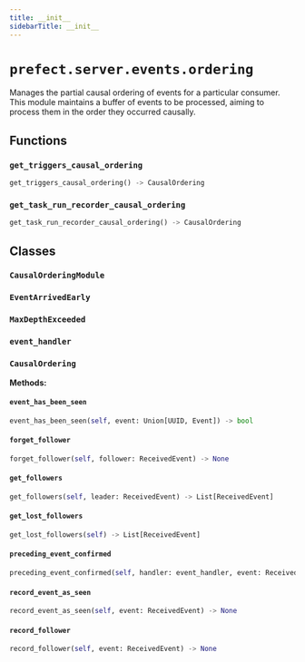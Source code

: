 ```yaml
---
title: __init__
sidebarTitle: __init__
---
```


# `prefect.server.events.ordering`



Manages the partial causal ordering of events for a particular consumer.  This module
maintains a buffer of events to be processed, aiming to process them in the order they
occurred causally.


## Functions

### `get_triggers_causal_ordering` <sup><a href="https://github.com/PrefectHQ/prefect/blob/main/src/prefect/server/events/ordering/__init__.py#L90" target="_blank"><Icon icon="github" style="width: 14px; height: 14px;" /></a></sup>

```python
get_triggers_causal_ordering() -> CausalOrdering
```

### `get_task_run_recorder_causal_ordering` <sup><a href="https://github.com/PrefectHQ/prefect/blob/main/src/prefect/server/events/ordering/__init__.py#L98" target="_blank"><Icon icon="github" style="width: 14px; height: 14px;" /></a></sup>

```python
get_task_run_recorder_causal_ordering() -> CausalOrdering
```

## Classes

### `CausalOrderingModule` <sup><a href="https://github.com/PrefectHQ/prefect/blob/main/src/prefect/server/events/ordering/__init__.py#L42" target="_blank"><Icon icon="github" style="width: 14px; height: 14px;" /></a></sup>

### `EventArrivedEarly` <sup><a href="https://github.com/PrefectHQ/prefect/blob/main/src/prefect/server/events/ordering/__init__.py#L46" target="_blank"><Icon icon="github" style="width: 14px; height: 14px;" /></a></sup>

### `MaxDepthExceeded` <sup><a href="https://github.com/PrefectHQ/prefect/blob/main/src/prefect/server/events/ordering/__init__.py#L51" target="_blank"><Icon icon="github" style="width: 14px; height: 14px;" /></a></sup>

### `event_handler` <sup><a href="https://github.com/PrefectHQ/prefect/blob/main/src/prefect/server/events/ordering/__init__.py#L56" target="_blank"><Icon icon="github" style="width: 14px; height: 14px;" /></a></sup>

### `CausalOrdering` <sup><a href="https://github.com/PrefectHQ/prefect/blob/main/src/prefect/server/events/ordering/__init__.py#L62" target="_blank"><Icon icon="github" style="width: 14px; height: 14px;" /></a></sup>

**Methods:**

#### `event_has_been_seen` <sup><a href="https://github.com/PrefectHQ/prefect/blob/main/src/prefect/server/events/ordering/__init__.py#L67" target="_blank"><Icon icon="github" style="width: 14px; height: 14px;" /></a></sup>

```python
event_has_been_seen(self, event: Union[UUID, Event]) -> bool
```

#### `forget_follower` <sup><a href="https://github.com/PrefectHQ/prefect/blob/main/src/prefect/server/events/ordering/__init__.py#L76" target="_blank"><Icon icon="github" style="width: 14px; height: 14px;" /></a></sup>

```python
forget_follower(self, follower: ReceivedEvent) -> None
```

#### `get_followers` <sup><a href="https://github.com/PrefectHQ/prefect/blob/main/src/prefect/server/events/ordering/__init__.py#L79" target="_blank"><Icon icon="github" style="width: 14px; height: 14px;" /></a></sup>

```python
get_followers(self, leader: ReceivedEvent) -> List[ReceivedEvent]
```

#### `get_lost_followers` <sup><a href="https://github.com/PrefectHQ/prefect/blob/main/src/prefect/server/events/ordering/__init__.py#L82" target="_blank"><Icon icon="github" style="width: 14px; height: 14px;" /></a></sup>

```python
get_lost_followers(self) -> List[ReceivedEvent]
```

#### `preceding_event_confirmed` <sup><a href="https://github.com/PrefectHQ/prefect/blob/main/src/prefect/server/events/ordering/__init__.py#L85" target="_blank"><Icon icon="github" style="width: 14px; height: 14px;" /></a></sup>

```python
preceding_event_confirmed(self, handler: event_handler, event: ReceivedEvent, depth: int = 0) -> AsyncContextManager[None]
```

#### `record_event_as_seen` <sup><a href="https://github.com/PrefectHQ/prefect/blob/main/src/prefect/server/events/ordering/__init__.py#L70" target="_blank"><Icon icon="github" style="width: 14px; height: 14px;" /></a></sup>

```python
record_event_as_seen(self, event: ReceivedEvent) -> None
```

#### `record_follower` <sup><a href="https://github.com/PrefectHQ/prefect/blob/main/src/prefect/server/events/ordering/__init__.py#L73" target="_blank"><Icon icon="github" style="width: 14px; height: 14px;" /></a></sup>

```python
record_follower(self, event: ReceivedEvent) -> None
```
